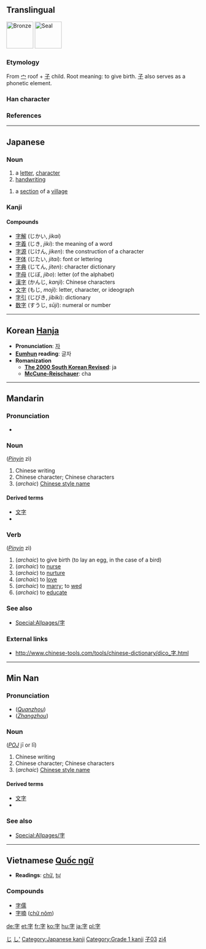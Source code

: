 {{zh-hanzi|{{zh-lookup|字}}}}
==Translingual==

[[Image:字-bronze.svg|thumb|70px|[[w:bronze script|Bronze]]]]
[[Image:字-seal.svg|thumb|70px|[[w:seal script|Seal]]]]
===Etymology===
From [[宀]] roof + [[子]] child.  Root meaning: to give birth.  [[子]] also serves as a phonetic element.

===Han character===
{{Han char|alt=|rad=子|as=03|sn=6|so=[[Image:字-bw.png|280px]]|four=3040<sub>7</sub>|canj=十弓木 (JND)|gso=|cmean=[[letter]], [[character]], [[word]]}}

===References===
{{Han ref|kx=0277.180|dkj=06942|dj=0545.070|hdz=21010.020|uh=5B57|ud=23383|bh=A672|bd=42610}}

----

== Japanese ==
[[Category:1000_Japanese_basic_words|じ]]
===Noun===
{{ja-noun|k|hira=じ|rom=ji}}

# a [[letter]], [[character]]
# [[handwriting]]

{{ja-noun|k|hira=あざ|rom=aza}}
# a [[section]] of a [[village]]

===Kanji===
{{kanji|[[じ]] (''ji'')|[[あざ]] (''aza''), [[うむ]] (''umu''), [[ます]] (''masu'')}}

====Compounds====
*[[字解]] (じかい, ''jikai'') 
*[[字義]] (じき, ''jiki''): the meaning of a word
*[[字源]] (じけん, ''jiken''): the construction of a character
*[[字体]] (じたい, ''jitai''): font or lettering
*[[字典]] (じてん, ''jiten''): character dictionary
*[[字母]] (じぼ, ''jibo''): letter (of the alphabet)
*[[漢字]] (かんじ, ''kanji''): Chinese characters
*[[文字]] (もじ, ''moji''): letter, character, or ideograph
*[[字引]] (じびき, ''jibiki''): dictionary
*[[数字]] (すうじ, ''sūji''): numeral or number

[[Category:Japanese language|し']]
[[Category:Japanese kanji]]
[[Category:Grade 1 kanji]]
----

== Korean [[Hanja]] ==

* '''Pronunciation''': [[자]]
* '''[[Eumhun]] reading''': 글자
* '''Romanization'''
** '''[[The 2000 South Korean Revised Romanization|The 2000 South Korean Revised]]''': ja
** '''[[McCune-Reischauer]]''': cha


----
==Mandarin==
===Pronunciation===
*{{IPA|/tsɨ˥˩/}}

===Noun===
{{PAGENAME}} (''[[Pinyin]]'' zì)
# Chinese writing
# Chinese character; Chinese characters
# (''archaic'') [[w:Chinese style name|Chinese style name]]

====Derived terms====
*[[文字]]
*{{zh-ts|[[漢字]]|[[汉字]]}}

===Verb===
{{PAGENAME}} (''[[Pinyin]]'' zì)
# (''archaic'') to give birth (to lay an egg, in the case of a bird)
# (''archaic'') to [[nurse]]
# (''archaic'') to [[nurture]]
# (''archaic'') to [[love]]
# (''archaic'') to [[marry]]; to [[wed]]
# (''archaic'') to [[educate]]

===See also===
*[[Special:Allpages/字]]
===External links===
*http://www.chinese-tools.com/tools/chinese-dictionary/dico_字.html

[[Category:zh-tw:Beginning Mandarin|子03{{PAGENAME}}]]
[[Category:zh-cn:Beginning Mandarin|zi4]]

----

==Min Nan==
===Pronunciation===
*(''[[w:Quanzhou|Quanzhou]]'') {{IPA|/li˧˧/}}
*(''[[w:Zhangzhou|Zhangzhou]]'') {{IPA|/ʑi˧˧/}}

===Noun===
{{PAGENAME}} (''[[POJ]]'' jī or lī)
# Chinese writing
# Chinese character; Chinese characters
# (''archaic'') [[w:Chinese style name|Chinese style name]]

====Derived terms====
*[[文字]]
*{{zh-ts|[[漢字]]|[[汉字]]}}

===See also===
*[[Special:Allpages/字]]

----

== Vietnamese [[Quốc ngữ]] ==

* '''Readings''': [[chữ]], [[tự]]

===Compounds===
*[[字儒]]
*[[字喃]] ([[chữ nôm]])

[[de:字]]
[[et:字]]
[[fr:字]]
[[ko:字]]
[[hu:字]]
[[ja:字]]
[[pl:字]]